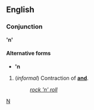 ==English==
===Conjunction===
''' 'n' '''

====Alternative forms====
*''' 'n '''

#(''informal'') Contraction of '''[[and]]'''.
#:''[[rock 'n' roll]]''

[[Category:English contractions|N]]